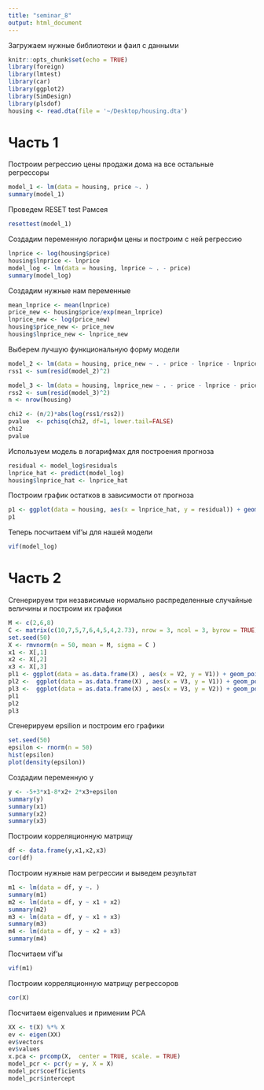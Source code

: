 ```yaml
---
title: "seminar_8"
output: html_document
---
```


Загружаем нужные библиотеки и фаил с данными

```r
knitr::opts_chunk$set(echo = TRUE)
library(foreign)
library(lmtest)
library(car)
library(ggplot2)
library(SimDesign)
library(plsdof)
housing <- read.dta(file = '~/Desktop/housing.dta')
```

# Часть 1

Построим регрессию цены продажи дома на все остальные регрессоры
```r
model_1 <- lm(data = housing, price ~. )
summary(model_1)
```

Проведем RESET test Рамсея
```r
resettest(model_1)
```

Создадим переменную логарифм цены и построим с ней регрессию

```r
lnprice <- log(housing$price)
housing$lnprice <- lnprice
model_log <- lm(data = housing, lnprice ~ . - price)
summary(model_log)
```

Создадим нужные нам переменные
```r
mean_lnprice <- mean(lnprice)
price_new <- housing$price/exp(mean_lnprice)
lnprice_new <- log(price_new)
housing$price_new <- price_new
housing$lnprice_new <- lnprice_new
```

Выберем лучшую функциональную форму модели
```r
model_2 <- lm(data = housing, price_new ~ . - price - lnprice - lnprice_new )
rss1 <- sum(resid(model_2)^2)

model_3 <- lm(data = housing, lnprice_new ~ . - price - lnprice - price_new )
rss2 <- sum(resid(model_3)^2)
n <- nrow(housing)

chi2 <- (n/2)*abs(log(rss1/rss2))
pvalue  <- pchisq(chi2, df=1, lower.tail=FALSE)
chi2
pvalue
```

Используем модель в логарифмах для построения прогноза
```r
residual <- model_log$residuals
lnprice_hat <- predict(model_log)
housing$lnprice_hat <- lnprice_hat
```

Построим график остатков в зависимости от прогноза
```r
p1 <- ggplot(data = housing, aes(x = lnprice_hat, y = residual)) + geom_point(alpha = 0.6, colour = 'blue')
p1
```

Теперь посчитаем vif'ы для нашей модели
```r
vif(model_log)
```

# Часть 2

Сгенерируем три независимые нормально распределенные случайные величины и построим их графики
```r
M <- c(2,6,8)
C <- matrix(c(10,7,5,7,6,4,5,4,2.73), nrow = 3, ncol = 3, byrow = TRUE)
set.seed(50)
X <- rmvnorm(n = 50, mean = M, sigma = C )
x1 <- X[,1]
x2 <- X[,2]
x3 <- X[,3]
pl1 <- ggplot(data = as.data.frame(X) , aes(x = V2, y = V1)) + geom_point(alpha = 0.6, colour= 'blue') + xlab('x2') + ylab('x1')
pl2 <-  ggplot(data = as.data.frame(X) , aes(x = V3, y = V1)) + geom_point(alpha = 0.6, colour= 'red') + xlab('x3') + ylab('x1')
pl3 <-  ggplot(data = as.data.frame(X) , aes(x = V3, y = V2)) + geom_point(alpha = 0.6, colour= 'green') + xlab('x3') + ylab('x2')
pl1
pl2
pl3
```

Сгенерируем epsilion и построим его графики

```r
set.seed(50)
epsilon <- rnorm(n = 50)
hist(epsilon)
plot(density(epsilon))
```

Создадим переменную y 
```r
y <- -5+3*x1-8*x2+ 2*x3+epsilon
summary(y)
summary(x1)
summary(x2)
summary(x3)
```


Построим корреляционную матрицу
```r
df <- data.frame(y,x1,x2,x3)
cor(df)
```

Построим нужные нам регрессии и выведем результат
```r
m1 <- lm(data = df, y ~. )
summary(m1)
m2 <- lm(data = df, y ~ x1 + x2)
summary(m2)
m3 <- lm(data = df, y ~ x1 + x3)
summary(m3)
m4 <- lm(data = df, y ~ x2 + x3)
summary(m4)
```

Посчитаем vif'ы
```r
vif(m1)

```


Построим корреляционную матрицу регрессоров
```r
cor(X)

```

Посчитаем eigenvalues и применим PCA
```r
XX <- t(X) %*% X
ev <- eigen(XX)
ev$vectors
ev$values
x.pca <- prcomp(X,  center = TRUE, scale. = TRUE)
model_pcr <- pcr(y = y, X = X)
model_pcr$coefficients
model_pcr$intercept

```


